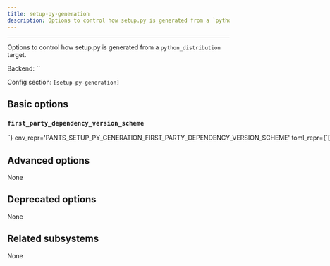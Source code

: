 ```yaml
---
title: setup-py-generation
description: Options to control how setup.py is generated from a `python_distribution` target.
---
```



---

Options to control how setup.py is generated from a `python_distribution` target.

Backend: <span className="color--primary">``</span>

Config section: <span className="color--primary">`[setup-py-generation]`</span>

<span className={styles.options}>

## Basic options

### `first_party_dependency_version_scheme`

<Option
  cli_repr={`--setup-py-generation-first-party-dependency-version-scheme=<FirstPartyDependencyVersionScheme>`}
  env_repr='PANTS_SETUP_PY_GENERATION_FIRST_PARTY_DEPENDENCY_VERSION_SCHEME'
  toml_repr={`[setup-py-generation]
first_party_dependency_version_scheme = <FirstPartyDependencyVersionScheme>`}
  one_of='exact, compatible, any'
  default_repr={`exact`}
>

What version to set in `install_requires` when a `python_distribution` depends on other `python_distribution`s. If `exact`, will use `==`. If `compatible`, will use `~=`. If `any`, will leave off the version. See https://www.python.org/dev/peps/pep-0440/#version-specifiers.

</Option>

## Advanced options

None

## Deprecated options

None

## Related subsystems

None

</span>
